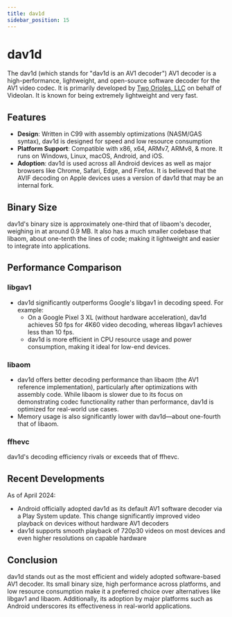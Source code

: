 ```yaml
---
title: dav1d
sidebar_position: 15
---
```


# dav1d

The dav1d (which stands for "dav1d is an AV1 decoder") AV1 decoder is a high-performance, lightweight, and open-source software decoder for the AV1 video codec. It is primarily developed by [Two Orioles, LLC](https://www.twoorioles.com) on behalf of Videolan. It is known for being extremely lightweight and very fast.

## Features

- **Design**: Written in C99 with assembly optimizations (NASM/GAS syntax), dav1d is designed for speed and low resource consumption
- **Platform Support**: Compatible with x86, x64, ARMv7, ARMv8, & more. It runs on Windows, Linux, macOS, Android, and iOS.
- **Adoption**: dav1d is used across all Android devices as well as major browsers like Chrome, Safari, Edge, and Firefox. It is believed that the AVIF decoding on Apple devices uses a version of dav1d that may be an internal fork.

## Binary Size

dav1d's binary size is approximately one-third that of libaom's decoder, weighing in at around 0.9 MB. It also has a much smaller codebase that libaom, about one-tenth the lines of code; making it lightweight and easier to integrate into applications.

## Performance Comparison

### libgav1

- dav1d significantly outperforms Google's libgav1 in decoding speed. For example:
  - On a Google Pixel 3 XL (without hardware acceleration), dav1d achieves 50 fps for 4K60 video decoding, whereas libgav1 achieves less than 10 fps.
  - dav1d is more efficient in CPU resource usage and power consumption, making it ideal for low-end devices.

### libaom

- dav1d offers better decoding performance than libaom (the AV1 reference implementation), particularly after optimizations with assembly code. While libaom is slower due to its focus on demonstrating codec functionality rather than performance, dav1d is optimized for real-world use cases.
- Memory usage is also significantly lower with dav1d—about one-fourth that of libaom.

### ffhevc

dav1d's decoding efficiency rivals or exceeds that of ffhevc.

## Recent Developments

As of April 2024:
- Android officially adopted dav1d as its default AV1 software decoder via a Play System update. This change significantly improved video playback on devices without hardware AV1 decoders
- dav1d supports smooth playback of 720p30 videos on most devices and even higher resolutions on capable hardware

## Conclusion
dav1d stands out as the most efficient and widely adopted software-based AV1 decoder. Its small binary size, high performance across platforms, and low resource consumption make it a preferred choice over alternatives like libgav1 and libaom. Additionally, its adoption by major platforms such as Android underscores its effectiveness in real-world applications.
